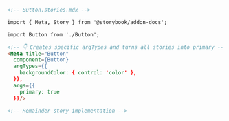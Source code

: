 ```md
<!-- Button.stories.mdx -->

import { Meta, Story } from '@storybook/addon-docs';

import Button from './Button';

<!-- 👇 Creates specific argTypes and turns all stories into primary -->
<Meta title="Button" 
  component={Button}
  argTypes={{
    backgroundColor: { control: 'color' },
  }},
  args={{
    primary: true
  }}/>

<!-- Remainder story implementation -->
```